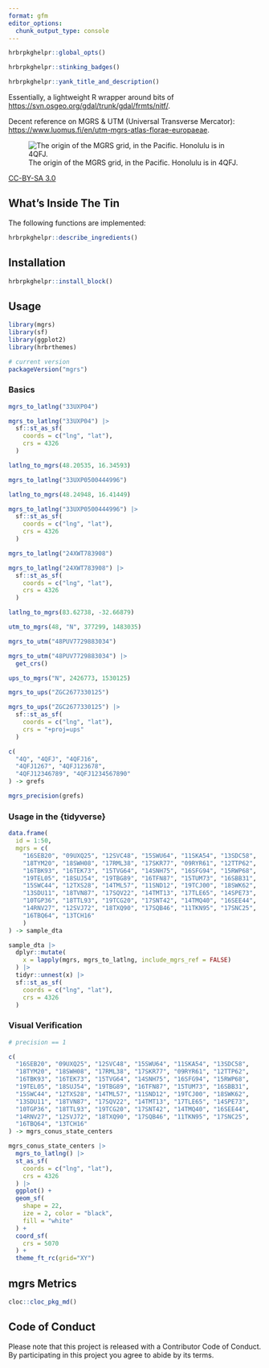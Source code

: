 ```yaml
---
format: gfm
editor_options: 
  chunk_output_type: console
---
```

```r
hrbrpkghelpr::global_opts()
```

```r
hrbrpkghelpr::stinking_badges()
```

```r
hrbrpkghelpr::yank_title_and_description()
```

Essentially, a lightweight R wrapper around bits of <https://svn.osgeo.org/gdal/trunk/gdal/frmts/nitf/>.

Decent reference on MGRS & UTM (Universal Transverse Mercator): <https://www.luomus.fi/en/utm-mgrs-atlas-florae-europaeae>.

![The origin of the MGRS grid, in the Pacific. Honolulu is in 4QFJ.](man/figures/mgrs-grid.png)

[CC-BY-SA 3.0](https://en.wikipedia.org/wiki/Military_Grid_Reference_System#/media/File:MGRSgridOriginSchemeAA.png)

## What's Inside The Tin

The following functions are implemented:

```r
hrbrpkghelpr::describe_ingredients()
```

## Installation

```r
hrbrpkghelpr::install_block()
```

## Usage

```r
library(mgrs)
library(sf)
library(ggplot2)
library(hrbrthemes)

# current version
packageVersion("mgrs")
```

### Basics

```r
mgrs_to_latlng("33UXP04")

mgrs_to_latlng("33UXP04") |> 
  sf::st_as_sf(
    coords = c("lng", "lat"),
    crs = 4326
  )

latlng_to_mgrs(48.20535, 16.34593)

mgrs_to_latlng("33UXP0500444996")

latlng_to_mgrs(48.24948, 16.41449)

mgrs_to_latlng("33UXP0500444996") |> 
  sf::st_as_sf(
    coords = c("lng", "lat"),
    crs = 4326
  )

mgrs_to_latlng("24XWT783908")

mgrs_to_latlng("24XWT783908") |> 
  sf::st_as_sf(
    coords = c("lng", "lat"),
    crs = 4326
  )

latlng_to_mgrs(83.62738, -32.66879)

utm_to_mgrs(48, "N", 377299, 1483035)

mgrs_to_utm("48PUV7729883034")

mgrs_to_utm("48PUV7729883034") |> 
  get_crs()

ups_to_mgrs("N", 2426773, 1530125)

mgrs_to_ups("ZGC2677330125")

mgrs_to_ups("ZGC2677330125") |> 
  sf::st_as_sf(
    coords = c("lng", "lat"),
    crs = "+proj=ups"
  )

c(
  "4Q", "4QFJ", "4QFJ16", 
  "4QFJ1267", "4QFJ123678",
  "4QFJ12346789", "4QFJ1234567890"
) -> grefs

mgrs_precision(grefs)
```

### Usage in the {tidyverse}

```r
data.frame(
  id = 1:50, 
  mgrs = c(
    "16SEB20", "09UXQ25", "12SVC48", "15SWU64", "11SKA54", "13SDC58", 
    "18TYM20", "18SWH08", "17RML38", "17SKR77", "09RYR61", "12TTP62", 
    "16TBK93", "16TEK73", "15TVG64", "14SNH75", "16SFG94", "15RWP68", 
    "19TEL05", "18SUJ54", "19TBG89", "16TFN87", "15TUM73", "16SBB31", 
    "15SWC44", "12TXS28", "14TML57", "11SND12", "19TCJ00", "18SWK62", 
    "13SDU11", "18TVN87", "17SQV22", "14TMT13", "17TLE65", "14SPE73", 
    "10TGP36", "18TTL93", "19TCG20", "17SNT42", "14TMQ40", "16SEE44", 
    "14RNV27", "12SVJ72", "18TXQ90", "17SQB46", "11TKN95", "17SNC25", 
    "16TBQ64", "13TCH16"
    )
) -> sample_dta

sample_dta |> 
  dplyr::mutate(
    x = lapply(mgrs, mgrs_to_latlng, include_mgrs_ref = FALSE)
  ) |>
  tidyr::unnest(x) |> 
  sf::st_as_sf(
    coords = c("lng", "lat"),
    crs = 4326
  )
```

### Visual Verification

```r
# precision == 1

c(
  "16SEB20", "09UXQ25", "12SVC48", "15SWU64", "11SKA54", "13SDC58", 
  "18TYM20", "18SWH08", "17RML38", "17SKR77", "09RYR61", "12TTP62", 
  "16TBK93", "16TEK73", "15TVG64", "14SNH75", "16SFG94", "15RWP68", 
  "19TEL05", "18SUJ54", "19TBG89", "16TFN87", "15TUM73", "16SBB31", 
  "15SWC44", "12TXS28", "14TML57", "11SND12", "19TCJ00", "18SWK62", 
  "13SDU11", "18TVN87", "17SQV22", "14TMT13", "17TLE65", "14SPE73", 
  "10TGP36", "18TTL93", "19TCG20", "17SNT42", "14TMQ40", "16SEE44", 
  "14RNV27", "12SVJ72", "18TXQ90", "17SQB46", "11TKN95", "17SNC25", 
  "16TBQ64", "13TCH16"
) -> mgrs_conus_state_centers

mgrs_conus_state_centers |> 
  mgrs_to_latlng() |>
  st_as_sf(
    coords = c("lng", "lat"),
    crs = 4326
  ) |> 
  ggplot() +
  geom_sf(
    shape = 22,
    ize = 2, color = "black", 
    fill = "white"
  ) +
  coord_sf(
    crs = 5070
  ) +
  theme_ft_rc(grid="XY")
```

## mgrs Metrics

```r
cloc::cloc_pkg_md()
```

## Code of Conduct

Please note that this project is released with a Contributor Code of Conduct. By participating in this project you agree to abide by its terms.
